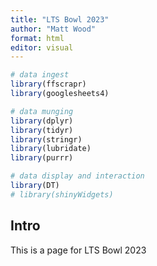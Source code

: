 ```yaml
---
title: "LTS Bowl 2023"
author: "Matt Wood"
format: html
editor: visual
---
```


```r
# data ingest
library(ffscrapr)
library(googlesheets4)

# data munging
library(dplyr)
library(tidyr)
library(stringr)
library(lubridate)
library(purrr)

# data display and interaction
library(DT)
# library(shinyWidgets)
```


## Intro

This is a page for LTS Bowl 2023
